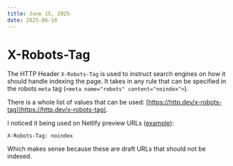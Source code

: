 ```yaml
---
title: June 15, 2025
date: 2025-06-16
---
```


# X-Robots-Tag

The HTTP Header `X-Robots-Tag` is used to instruct search engines on how it should handle indexing the page. It takes in any rule that can be specified in the robots `meta` tag (`<meta name="robots" content="noindex">`).

There is a whole list of values that can be used: [https://http.dev/x-robots-tag](https://http.dev/x-robots-tag).

I noticed it being used on Netlify preview URLs ([example](https://63d7d47fe551c0248a252eb7--petermekhaeil.netlify.app)):

```
X-Robots-Tag: noindex 
```

Which makes sense because these are draft URLs that should not be indexed.

